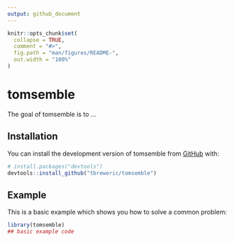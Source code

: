 ```yaml
---
output: github_document
---
```


<!-- README.md is generated from README.Rmd. Please edit that file -->

```r
knitr::opts_chunk$set(
  collapse = TRUE,
  comment = "#>",
  fig.path = "man/figures/README-",
  out.width = "100%"
)
```

# tomsemble

<!-- badges: start -->
<!-- badges: end -->

The goal of tomsemble is to ...

## Installation

You can install the development version of tomsemble from [GitHub](https://github.com/) with:

``` r
# install.packages("devtools")
devtools::install_github("tbreweric/tomsemble")
```

## Example

This is a basic example which shows you how to solve a common problem:

```r
library(tomsemble)
## basic example code
```




